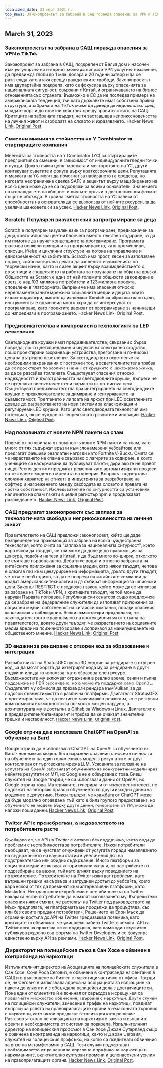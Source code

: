 ```yaml
---
localized_date: 31 март 2023 г.
top_news: Законопроектът за забрана в САЩ поражда опасения за VPN и TikTok
---
```




<CallToAction />

<Steps>

## March 31, 2023

### Законопроектът за забрана в САЩ поражда опасения за VPN и TikTok

Законопроект за забрана в САЩ, подкрепен от Белия дом и насочен към регулиране на интернет, може да направи VPN услугите незаконни, да предвижда глоби до 1 млн. долара и 20 години затвор и да се разглежда като атака срещу гражданските свободи. Законопроектът има двупартийна подкрепа, като се фокусира върху опасенията за националната сигурност, свързани с Китай, и ограничаването на бизнес отношенията със страната. Възможно е ЕС да не последва примера на американската тенденция, тъй като държавите имат собствена правна структура, а забраната на TikTok може да доведе до недоволство сред младите хора и до ответни действия срещу правителството на САЩ. Критиците на забраната твърдят, че тя застрашава неприкосновеността на личния живот и свободата на словото и изразяването.
[Hacker News Link](http://news.ycombinator.com/item?id=35366955), [Original Post](https://www.youtube.com/watch?v=FWQGA_n5Z4M).

### Смесени мнения за стойността на Y Combinator за стартиращите компании

Мненията за стойността на Y Combinator (YC) за стартиращите предприятия са смесени, в зависимост от индивидуалните гледни точки и нужди. Докато някои ценят мрежата и менторството на YC, други критикуват съветите и фокуса върху краткосрочните цели. Репутацията и марката на YC могат да помогнат за набирането на средства, но неговата неограничена сделка SAFE и акцентът върху мащабирането на всяка цена може да не са подходящи за всички основатели. Значението на изграждането на общност и личните връзки в дистанционния формат също се обсъжда. В крайна сметка стойността на YC зависи от способността на основателя да се възползва от нейните ресурси, за да увеличи шансовете си за успех.
[Hacker News Link](http://news.ycombinator.com/item?id=35373019), [Original Post](https://acecreamu.substack.com/p/is-y-combinator-worth-the-money).

### Scratch: Популярен визуален език за програмиране за деца

Scratch е популярен визуален език за програмиране, предназначен за деца, който използва цветни блокчета вместо текстово кодиране, за да им помогне да научат концепциите за програмиране. Програмата включва основни принципи на програмирането, като променливи, списъци, if/else и циклични структури на потока на управление и едновременност на събитията. Scratch има прост, лесен за използване подход, който насърчава децата да изследват изчисленията по творчески начин, както и силен акцент върху взаимодействието с връстници и споделянето на работата за получаване на обратна връзка. Общността на Scratch е една от най-големите общности за кодиране в света, с над 103 милиона потребители и 123 милиона проекта, споделени в платформата. Въпреки че има опасения относно нерегламентираните мрежи на социалните медии и децата, които играят видеоигри, вместо да използват Scratch за образователни цели, инструментът е вдъхновил много хора да се интересуват от програмиране, като проектите варират от програмиране за начинаещи до напреднали в програмирането.
[Hacker News Link](http://news.ycombinator.com/item?id=35373052), [Original Post](https://scratch.mit.edu/about).

### Предизвикателства и компромиси в технологията за LED осветление

Светодиодните крушки имат предизвикателства, свързани с бърза повреда, лошо цветопредаване и индекси на спектрално сходство, лошо проектирани захранващи устройства, прегряване и по-висока цена за вътрешно осветление. За светодиодното осветление са необходими захранвания с постоянен ток, а осветителните тела трябва да се проектират по различен начин от крушките с нажежаема жичка, за да се разсейва топлината. Съществуват опасения относно надеждността и дълготрайността на светодиодните крушки, въпреки че се предлагат висококачествени варианти на по-висока цена. Съществуват предизвикателства при интегрирането на светодиодните крушки с превключвателите за димиране и осигуряването на съвместимост. Трептенето и липсата на яркост при LED осветлението доведе до разработването на нови системи за класификация и регулируеми LED крушки. Като цяло светодиодната технология има потенциал, но се нуждае от непрекъснато развитие и иновации.
[Hacker News Link](http://news.ycombinator.com/item?id=35371750), [Original Post](https://nymag.com/strategist/article/led-light-bulbs-investigation.html).

### Над половината от новите NPM пакети са спам

Повече от половината от новопостъпилите NPM пакети са спам, като много от тях съдържат връзки към злонамерени уебсайтове или предлагат фалшиви безплатни награди като Fortnite V-Bucks. Смята се, че нарастването на спама е свързано с лагерите за кодиране, в които учениците са насърчавани да публикуват пакети, дори ако те не правят нищо. Респондентите предлагат решения като автоматизирани процеси на тестване и модел на мрежата на доверие. Въпросът подчертава сложния характер на етиката в индустрията за разработване на софтуер и напрежението между свободата на словото и правата на частна собственост. Изследователите по сигурността са установили наличието на спам пакети в целия регистър npm и продължават разследването.
[Hacker News Link](http://news.ycombinator.com/item?id=35370728), [Original Post](https://blog.sandworm.dev/one-in-two-new-npm-packages-is-seo-spam-right-now).

### САЩ предлагат законопроекти със заплахи за технологичната свобода и неприкосновеността на личния живот

Правителството на САЩ предложи законопроект, който ще даде безпрецедентни правомощия за забрана на всяка чуждестранна технология, която счита за "заплаха за националната сигурност", което кара някои да твърдят, че той може да доведе до правомощия за цензура, подобни на тези в Китай, и да бъде много по-широк, отколкото се смяташе първоначално. Дебати се водят и относно забраната на китайските приложения за социални медии, като някои твърдят, че това е хлъзгав път към цензуриране на информацията, докато други твърдят, че това е необходимо, за да се попречи на китайските компании да крадат американски технологии и да събират информация за шпионски цели. Законът RESTRICT е предложен закон, който може да се използва за забрана на TikTok и VPN, а критиците твърдят, че той може да наруши Първата поправка. Републикански сенатори също предложиха да се забрани на федералните служители да използват приложения за социални медии, собственост на китайски компании, поради опасения за шпионаж и наблюдение. Някои коментатори предполагат, че законодателството е равносилно на протекционизъм от страна на правителството, докато други твърдят, че разрастването на социалните медии вреди на психичното здраве и допринася за манипулирането на общественото мнение.
[Hacker News Link](http://news.ycombinator.com/item?id=35369075), [Original Post](https://www.vice.com/en/article/4a3ddb/restrict-act-insanely-broad-ban-tiktok-vpns).

### 3D енджин за рендиране с отворен код за образование и интеграция

Разработчикът на StratusGFX пусна 3D енджин за рендиране с отворен код, за да могат хората да интегрират кода му за рендиране в други енджини или да го използват като образователен ресурс. Възможностите му включват отражения в реално време, сенки и пълна поддръжка на PBR засенчване, но в момента поддържа само OpenGL. Създателят му обмисля да прехвърли рендера към Vulkan, за да подобри съвместимостта с различни платформи. Двигателят StratusGFX е проектиран така, че да постигне максимален реализъм, но с резервни компромисни възможности за по-малко мощен хардуер, а архитектурата му е достъпна в Github за Windows и Linux. Двигателят е в предварителен/бета-вариант и трябва да се очакват значителни грешки и нестабилност.
[Hacker News Link](http://news.ycombinator.com/item?id=35370284), [Original Post](https://github.com/KTStephano/StratusGFX).

### Google отрича да е използвала ChatGPT на OpenAI за обучение на Bard

Google отрича да е използвала ChatGPT на OpenAI за обучението на Bard - нов езиков модел. Бяха изразени опасения относно етичността на обучението на един голям езиков модел с резултатите от друг контролиран от търговската мрежа LLM. Условията за ползване на услугата на OpenAI забраняват обучението на конкурентни модели чрез нейните резултати от МЛ, но Google не е обвързана с това. Бивш служител на Google твърди, че са използвали данни от OpenAI, но Google отрича това. Материалите, генерирани от изкуствен интелект, не подлежат на авторско право и обучението по други изходни данни на моделите е допустимо. Някои твърдят, че кражбата от ChatGPT може да бъде морално оправдана, тъй като е била групово предоставена, но обучението на модели върху други данни, генерирани от ИИ, може да наложи лоши данни.
[Hacker News Link](http://news.ycombinator.com/item?id=35370915), [Original Post](https://twitter.com/steventey/status/1641267979399704576).

### Twitter API е пренебрегван, а недоволството на потребителите расте

Съобщава се, че API на Twitter е оставен без поддръжка, което води до проблеми с нестабилността за потребителите. Някои потребители съобщават, че се чувстват отчуждени от услугата поради намаляването на съдържанието на научни статии и увеличения дял на подстрекателско или обидно съдържание. Много платформи за социални медии използват алгоритмични канали, но настройките по подразбиране са важни, тъй като влияят върху поведението на потребителите. Потребителите на Twitter изпитват проблеми, като вътрешни грешки на сървъра и затруднен достъп до уебсайта, което кара някои от тях да преминат към алтернативни платформи, като Mastodon. Неотдавнашните проблеми с нестабилността на Twitter накараха някои потребители да намалят използването му. Въпреки тези опасения някои смятат, че растежът на Twitter под ръководството на Мъск предполага, че платформата ще продължи да процъфтява, със или без своите предани потребители. Решението на Елон Мъск да ограничи достъпа до API на Twitter предизвиква полемика, като критиците го обвиняват, че умишлено забива Twitter в земята. API на Twitter сега на практика не се поддържа, като само един служител публикува редовно във форума на Twitter Developers и се фокусира единствено върху API за реклами.
[Hacker News Link](http://news.ycombinator.com/item?id=35370152), [Original Post](https://snarfed.org/the-twitter-api-is-now-effectively-unmaintained).

### Директорът на полицейския съюз в Сан Хосе е обвинен в контрабанда на наркотици

Изпълнителният директор на Асоциацията на полицейските служители в Сан Хосе, Соня Роса Сеговия, е обвинена в контрабанда на фентанил в САЩ и в ръководене на бизнес с наркотици частично от офиса. Твърди се, че Сеговия е използвала адреса на асоциацията за изпращане на пакети до клиенти и е обсъждала полицейски дела с доставчиците си. Поне един от клиентите ѝ е починал от свръхдоза и срещу нея са повдигнати множество обвинения, свързани с наркотици. Други случаи на полицейски служители, замесени в трафик на наркотици, повдигат въпроси за ролята на правоприлагащите органи в незаконната търговия с наркотици, като някои предлагат легализация като решение. Разговорът около легализацията на наркотиците засяга и външните ефекти и необходимостта от системи за подкрепа. Изпълнителният директор на полицейския профсъюз в Сан Хосе Джоан Сутерланд също е обвинена в контрабанда на наркотици, както и Джоан Сеговия, служител на полицейския профсъюз, на която са повдигнати обвинения за внос на метамфетамин в САЩ. Тези случаи подчертават необходимостта от решения за справяне с трафика на наркотици и наркоманиите, включително културни промени и целенасочени усилия на правоприлагащите органи.
[Hacker News Link](http://news.ycombinator.com/item?id=35376488), [Original Post](https://www.washingtonexaminer.com/news/crime/san-jose-police-union-director-smuggle-fentanyl-charge).

</Steps>
